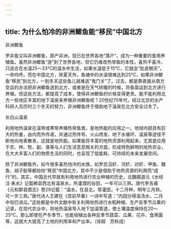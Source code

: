 ```yaml
---
---
---
```

title: 为什么怕冷的非洲鲫鱼能“移民”中国北方
---




非洲鲫鱼



罗非鱼又叫非洲鲫鱼，原产非洲，现已在世界各地“落户”，成为一种重要的食用养殖鱼。虽然非洲鲫鱼“游”到了世界各地，但它仍难改热带鱼的本性，喜热不喜冷，只适合在水温25～33℃的温水中生活，如果水温低于15℃，它就会“肚皮朝天”，一命呜呼。而在中国北方，除夏天外，鱼塘中的水温很难达到25℃，如果非洲鲫鱼“移民”到北方，一到冬天这些鱼儿就难逃“鬼门关”了。过去，都是靠直接从南方空运的办法把非洲鲫鱼送到北方，或者是在天气转暖的时候，将鱼苗运到北方进行养殖。但这些方法，都提高了成本，使得非洲鲫鱼的价格变得更贵。能不能利用北方一些地区丰富的地下温泉来养殖非洲鲫鱼呢？20世纪70年代，经过北京的水产科研人员历时三个冬天的努力，非洲鲫鱼终于借助地下温泉在北方安全过冬了。

长白山温泉



利用地热温泉在温带或寒带养殖热带鱼类，是地热能的应用之一。地球内部具有巨大的热量，由内而外传递，并通过热传导、火山喷发、地下水循环、温泉等途径不断地向地表散发，这就是地热能。如果能将丰富的地热资源利用起来，尤其是应用于农、林、牧、副、渔等与人们生活息息相关的方面，形成特色鲜明的地热农业，在大大丰富人们的物质生活的同时，也呈现了低能耗、可持续的未来发展空间。

除了非洲鲫鱼外，如今很多喜热怕冷的水族，如罗氏沼虾、河虾、对虾、甲鱼、鳗鱼、胡子鲶等都纷纷“移民”中国北方，其中不少是借助于地热资源的利用而“成行”的。其实，中国古代早就有利用地热进行农业种植的历史。北魏郦道元《水经注·耒水》记载郴县西北有温泉水，所灌溉的谷田，一年可以三熟。唐代李吉甫《元和郡县图志》卷29记载：“温水，在县北，常灌田，十二月种，明年三月熟，可一岁三熟。”唐代诗人王建在《宫前早春》一诗中写道：“内园分得温汤水，二月中旬已进瓜。”这些都是中外文献中有关利用地热进行水稻种植、生产反季节瓜果的记录。在现代农业中，将地热温泉导入地下加温管道，使土壤温度保持在20～25℃，那么即使在严冬季节，也能培植出各种反季节蔬菜、瓜果、花卉、食用菌等，这就大大提高了土地的利用率和产出率。（徐超　苏秋成）